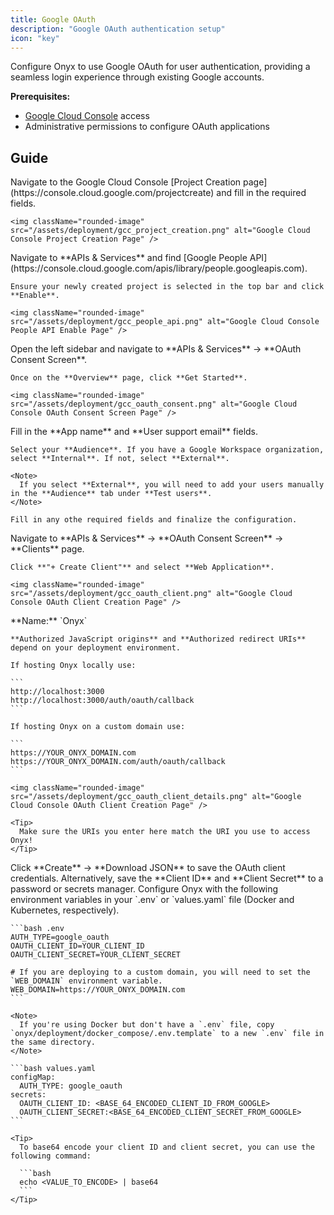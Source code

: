 ```yaml
---
title: Google OAuth
description: "Google OAuth authentication setup"
icon: "key"
---
```


Configure Onyx to use Google OAuth for user authentication, providing a seamless login experience through existing Google accounts. 

**Prerequisites:**
- [Google Cloud Console](https://console.cloud.google.com/) access
- Administrative permissions to configure OAuth applications

## Guide

<Steps>
  <Step title="Create Google Cloud Project">
    Navigate to the Google Cloud Console [Project Creation page](https://console.cloud.google.com/projectcreate) and fill in the required fields.

    <img className="rounded-image" src="/assets/deployment/gcc_project_creation.png" alt="Google Cloud Console Project Creation Page" />
  </Step>

  <Step title="Enable Google People API">
    Navigate to **APIs & Services** and find [Google People API](https://console.cloud.google.com/apis/library/people.googleapis.com).
    
    Ensure your newly created project is selected in the top bar and click **Enable**.

    <img className="rounded-image" src="/assets/deployment/gcc_people_api.png" alt="Google Cloud Console People API Enable Page" />
  </Step>
  <Step title="Create Google Auth Platform">
    Open the left sidebar and navigate to **APIs & Services** → **OAuth Consent Screen**. 
    
    Once on the **Overview** page, click **Get Started**.

    <img className="rounded-image" src="/assets/deployment/gcc_oauth_consent.png" alt="Google Cloud Console OAuth Consent Screen Page" />
  </Step>
  <Step title="Configure OAuth Project & Consent Screen">
    Fill in the **App name** and **User support email** fields.

    Select your **Audience**. If you have a Google Workspace organization, select **Internal**. If not, select **External**.

    <Note>
      If you select **External**, you will need to add your users manually in the **Audience** tab under **Test users**.
    </Note>

    Fill in any othe required fields and finalize the configuration.
  </Step>

  <Step title="Create OAuth Client">
    Navigate to **APIs & Services** → **OAuth Consent Screen** → **Clients** page.

    Click **"+ Create Client"** and select **Web Application**.

    <img className="rounded-image" src="/assets/deployment/gcc_oauth_client.png" alt="Google Cloud Console OAuth Client Creation Page" />
  </Step>

  <Step title="Configure OAuth Client">
    **Name:** `Onyx`

    **Authorized JavaScript origins** and **Authorized redirect URIs** depend on your deployment environment.

    If hosting Onyx locally use:

    ```
    http://localhost:3000
    http://localhost:3000/auth/oauth/callback
    ```

    If hosting Onyx on a custom domain use:

    ```
    https://YOUR_ONYX_DOMAIN.com
    https://YOUR_ONYX_DOMAIN.com/auth/oauth/callback
    ```

    <img className="rounded-image" src="/assets/deployment/gcc_oauth_client_details.png" alt="Google Cloud Console OAuth Client Creation Page" />

    <Tip>
      Make sure the URIs you enter here match the URI you use to access Onyx!
    </Tip>
  </Step>

  <Step title="Save OAuth Credentials">
    Click **Create** → **Download JSON** to save the OAuth client credentials. 
    Alternatively, save the **Client ID** and **Client Secret** to a password or secrets manager.
  </Step>

  <Step title="Configure Onyx">
    Configure Onyx with the following environment variables in your `.env` or `values.yaml` file (Docker and Kubernetes, respectively).

    ```bash .env
    AUTH_TYPE=google_oauth
    OAUTH_CLIENT_ID=YOUR_CLIENT_ID
    OAUTH_CLIENT_SECRET=YOUR_CLIENT_SECRET

    # If you are deploying to a custom domain, you will need to set the `WEB_DOMAIN` environment variable.
    WEB_DOMAIN=https://YOUR_ONYX_DOMAIN.com
    ```

    <Note>
      If you're using Docker but don't have a `.env` file, copy `onyx/deployment/docker_compose/.env.template` to a new `.env` file in the same directory.
    </Note>

    ```bash values.yaml
    configMap:
      AUTH_TYPE: google_oauth
    secrets:
      OAUTH_CLIENT_ID: <BASE_64_ENCODED_CLIENT_ID_FROM_GOOGLE>
      OAUTH_CLIENT_SECRET:<BASE_64_ENCODED_CLIENT_SECRET_FROM_GOOGLE>
    ```

    <Tip>
      To base64 encode your client ID and client secret, you can use the following command:

      ```bash
      echo <VALUE_TO_ENCODE> | base64
      ```
    </Tip>
  </Step>
</Steps>